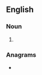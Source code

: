 ==English==

===Noun===
{{head|en|noun plural form}}

# {{plural of|rouser|lang=en}}

===Anagrams===
* {{anagrams|en|serrous|sourers}}